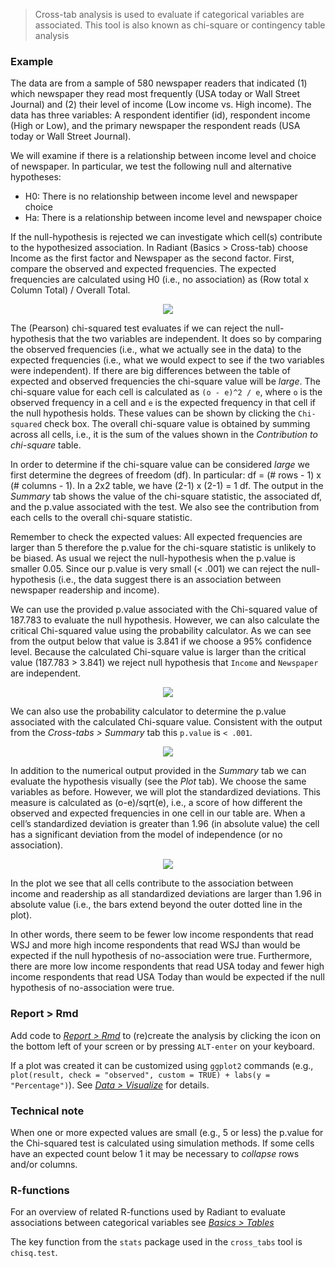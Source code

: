 > Cross-tab analysis is used to evaluate if categorical variables are associated. This tool is also known as chi-square or contingency table analysis

### Example

The data are from a sample of 580 newspaper readers that indicated (1) which newspaper they read most frequently (USA today or Wall Street Journal) and (2) their level of income (Low income vs. High income). The data has three variables: A respondent identifier (id), respondent income (High or Low), and the primary newspaper the respondent reads (USA today or Wall Street Journal).

We will examine if there is a relationship between income level and choice of newspaper. In particular, we test the following null and alternative hypotheses:

* H0: There is no relationship between income level and newspaper choice
* Ha: There is a relationship between income level and newspaper choice

If the null-hypothesis is rejected we can investigate which cell(s) contribute to the hypothesized association. In Radiant (Basics > Cross-tab) choose Income as the first factor and Newspaper as the second factor. First, compare the observed and expected frequencies. The expected frequencies are calculated using H0 (i.e., no association) as (Row total x Column Total) /  Overall Total.

<p align="center"><img src="https://radiant-rstats.github.io/docs/basics/figures_basics//cross_tabs_summary.png"></p>

The (Pearson) chi-squared test evaluates if we can reject the null-hypothesis that the two variables are independent. It does so by comparing the observed frequencies (i.e., what we actually see in the data) to the expected frequencies (i.e., what we would expect to see if the two variables were independent). If there are big differences between the table of expected and observed frequencies the chi-square value will be _large_. The chi-square value for each cell is calculated as `(o - e)^2 / e`, where `o` is the observed frequency in a cell and `e` is the expected frequency in that cell if the null hypothesis holds. These values can be shown by clicking the `Chi-squared` check box. The overall chi-square value is obtained by summing across all cells, i.e., it is the sum of the values shown in the _Contribution to chi-square_ table.

In order to determine if the chi-square value can be considered _large_ we first determine the degrees of freedom (df). In particular: df = (# rows - 1) x (# columns - 1). In a 2x2 table, we have (2-1) x (2-1) = 1 df. The output in the _Summary_ tab shows the value of the chi-square statistic, the associated df, and the p.value associated with the test. We also see the contribution from each cells to the overall chi-square statistic.

Remember to check the expected values: All expected frequencies are larger than 5 therefore the p.value for the chi-square statistic is unlikely to be biased. As usual we reject the null-hypothesis when the p.value is smaller 0.05. Since our p.value is very small (< .001) we can reject the null-hypothesis (i.e., the data suggest there is an association between newspaper readership and income).

We can use the provided p.value associated with the Chi-squared value of 187.783 to evaluate the null hypothesis. However, we can also calculate the critical Chi-squared value using the probability calculator. As we can see from the output below that value is 3.841 if we choose a 95% confidence level. Because the calculated Chi-square value is larger than the critical value (187.783 > 3.841) we reject null hypothesis that `Income` and `Newspaper` are independent.

<p align="center"><img src="https://radiant-rstats.github.io/docs/basics/figures_basics//compare_props_prob_calc.png"></p>

We can also use the probability calculator to determine the p.value associated with the calculated Chi-square value. Consistent with the output from the _Cross-tabs > Summary_ tab this `p.value` is `< .001`.

<p align="center"><img src="https://radiant-rstats.github.io/docs/basics/figures_basics//cross_tabs_chi_pvalue.png"></p>

In addition to the numerical output provided in the _Summary_ tab we can evaluate the hypothesis visually (see the _Plot_ tab). We choose the same variables as before. However, we will plot the standardized deviations. This measure is calculated as (o-e)/sqrt(e), i.e., a score of how different the observed and expected frequencies in one cell in our table are. When a cell's standardized deviation is greater than 1.96 (in absolute value) the cell has a significant deviation from the model of independence (or no association).

<p align="center"><img src="https://radiant-rstats.github.io/docs/basics/figures_basics//cross_tabs_plot.png"></p>

In the plot we see that all cells contribute to the association between income and readership as all standardized deviations are larger than 1.96 in absolute value (i.e., the bars extend beyond the outer dotted line in the plot).

In other words, there seem to be fewer low income respondents that read WSJ and more high income respondents that read WSJ than would be expected if the null hypothesis of no-association were true. Furthermore, there are more low income respondents that read USA today and fewer high income respondents that read USA Today than would be expected if the null hypothesis of no-association were true.

### Report > Rmd

Add code to <a href="https://radiant-rstats.github.io/docs/data/report_rmd.html" target="_blank">_Report > Rmd_</a> to (re)create the analysis by clicking the <i title="report results" class="fa fa-edit"></i> icon on the bottom left of your screen or by pressing `ALT-enter` on your keyboard. 

If a plot was created it can be customized using `ggplot2` commands (e.g., `plot(result, check = "observed", custom = TRUE) + labs(y = "Percentage")`). See <a href="https://radiant-rstats.github.io/docs/data/visualize.html" target="_blank">_Data > Visualize_</a> for details.

### Technical note

When one or more expected values are small (e.g., 5 or less) the p.value for the Chi-squared test is calculated using simulation methods. If some cells have an expected count below 1 it may be necessary to _collapse_ rows and/or columns.

### R-functions

For an overview of related R-functions used by Radiant to evaluate associations between categorical variables see <a href = "https://radiant-rstats.github.io/radiant.basics/reference/index.html#section-basics-tables" target="_blank">_Basics > Tables_</a>

The key function from the `stats` package used in the `cross_tabs` tool is `chisq.test`.
